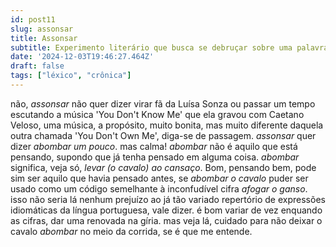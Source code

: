 ```yaml
---
id: post11
slug: assonsar
title: Assonsar
subtitle: Experimento literário que busca se debruçar sobre uma palavra e extrair dela uma crônica (ruim que seja) a partir do seu significado.
date: '2024-12-03T19:46:27.464Z'
draft: false
tags: ["léxico", "crônica"]
---
```

não, _assonsar_ não quer dizer virar fã da Luísa Sonza ou
passar um tempo escutando a música 'You Don't Know Me'
que ela gravou com Caetano Veloso, uma música,
a propósito, muito bonita, mas muito diferente daquela outra
chamada 'You Don't Own Me', diga-se de passagem. 
_assonsar_ quer dizer _abombar um pouco_. mas calma!
_abombar_ não é aquilo que está pensando, supondo que já tenha pensado em alguma coisa.
_abombar_ significa, veja só, _levar (o cavalo) ao cansaço_. 
Bom, pensando bem, pode sim ser aquilo que havia pensado antes, se _abombar o cavalo_
puder ser usado como um código semelhante à inconfudível cifra _afogar o ganso_.
isso não seria lá nenhum prejuízo ao já tão variado repertório de expressões idiomáticas
da língua portuguesa, vale dizer. é bom variar de vez enquando as 
cifras, dar uma renovada na gíria. 
mas veja lá, cuidado para não deixar o cavalo _abombar_ no meio da corrida,
se é que me entende.

